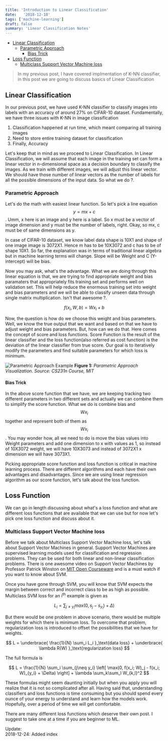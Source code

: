 ```yaml
---
title: 'Introduction to Linear Classification'
date:   '2018-12-18'
tags: ['machine-learning']
draft: false
summary: 'Linear Classification Notes' 
---
```

- [Linear Classification](#linear-classification) 
    - [Parametric Approach](#parametric-approach)
        - [Bias Trick](#bias-trick)
- [Loss Function](#loss-function)  
    - [Multiclass Support Vector Machine loss](#multiclass-support-vector-machine-loss)

> In my previous post, I have covered implmentation of K-NN classifier, in this post we are going to discuss basics of Linear Classification

## Linear Classification

In our previous post, we have used K-NN classifier to classify images into labels with an accuracy of around 27% on CIFAR-10 dataset. Fundamentally, we have three issues with K-NN in image classification 
1. Classification happened at run time, which meant comparing all training images
2. Need to store entire training dataset for classification
3. Finally, Accuracy

Let's keep that in mind as we proceed to Linear Classification. In Linear Classification, we will assume that each image in the training set can form a linear vector in n-dimensional space as a decision boundary to classify the images. As we train with different images, we will adjust this linear vector. We should have those number of linear vectors as the number of labels for all the possible dimensions of the input data. So what we do ?.

### Parametric Approach

Let's do the math with easiest linear function. So let's pick a line equation $$ y = mx + c $$. Umm, x here is an image and y here is a label. So x must be a vector of image dimension and y must be the number of labels, right. Okay, so mx, c must be of same dimensions as y. 

In case of CIFAR-10 dataset, we know label data shape is 10X1 and shape of one image image is 3072X1. Hence m has to be 10X3072 and c has to be of shape 10X1. So far, the explanation was in terms of traditional linear algebra but in machine learning terms will change. Slope will be Weight and C (Y-intercept) will be bias.

Now you may ask, what's the advantage. What we are doing through this linear equation is that, we are trying to find appropriate weight and bias paramaters that appropriately fits training set and performs well on validation set. This will help reduce the enormous training set into weight and bias parameters and we will be able to classify unseen data through single matrix multiplication. Isn't that awesome ?.

$$ f(x_{i}, W, b) = Wx_{i} + b $$


Now, the question is how do we choose this weight and bias parameters. Well, we know the true output that we want and based on that we have to adjust weight and bias parameters. But, how can we do that. Here comes the concept of score and loss functions. Score Function is the result of the linear classifier and the loss function(also referred as cost function) is the deviation of the linear classifier from true score. Our goal is to iteratively modify the parameters and find suitable parameters for which loss is minimum.


![Parametric Approach Example](/assets/notebook-images/linear-parametric/imagemap.jpg)
__Figure 1:__ _Parametric Approach Visualization. Source: CS231n Course, MIT_

#### Bias Trick
In the above score function that we have, we are keeping tracking two different parameters in two different sets and actually we can combine them to simplify the score function. What we do is combine bias and $$ Wx_{i} $$ together and represent both of them as $$ Wx_{i} $$. You may wonder how, all we need to do is move the bias values into Weight parameters and add one dimension to x with values as 1, so instead of 10X3072 weight, we will have 10X3073 and instead of 3072X1 x dimension we will have 3073X1.


Picking appropriate score function and loss function is critical in machine learning process. There are different algorithms and each have their own advantages and disadvantages. Since we are using linear regression algorithm as our score function, let's talk about the loss function.

## Loss Function

We can go in length discussing about what's a loss function and what are different loss functions that are available that we can use but for now let's pick one loss function and discuss about it. 

### Multiclass Support Vector Machine loss

Before we talk about Multiclass Support Vector Machine loss, let's talk about Support Vector Machines in general. Support Vector Machines are supervised learning models used for classification and regression problems. They can be used for both linear and non-linear classification problems. There is one awesome video on Support Vector Machines by Professor Patrick Winston on [MIT Open Courseware](https://www.youtube.com/watch?v=_PwhiWxHK8o) and is a must watch if you want to know about SVM.

Once you have gone through SVM, you will know that SVM expects the margin between correct and incorrect class to be as high as possible. Multiclass SVM loss for an i<sup>th</sup> example is given as 

$$ L_{i} = \sum_{j \ne y_{i}}max(0, s_{j}-s_{y_{i}}) + \Delta ) $$

But there would be one problem in above scenario, there would be multiple weights for which there is minimum loss. To overcome that problem, regularization loss is introduced to offset the possibilities that we have for weights.

$$ L =  \underbrace{ \frac{1}{N} \sum_i L_i }_\text{data loss} + \underbrace{ \lambda R(W) }_\text{regularization loss} $$

The full formula is 

$$ L = \frac{1}{N} \sum_i \sum_{j\neq y_i} \left[ \max(0, f(x_i; W)_j - f(x_i; W)_{y_i} + \Delta) \right] + \lambda \sum_k\sum_l W_{k,l}^2 $$

These formulas might seem daunting initially but when you apply you will realize that it is not so complicated after all. Having said that, understanding classifiers and loss functions is time consuming but you should spend every ounce of your energy to understand and learn how the models work. Hopefully, over a period of time we will get comfortable.

There are many different loss functions which deserve their own post. I suggest to take one at a time if you are beginner to ML.  

Update:  
2018-12-24: Added index